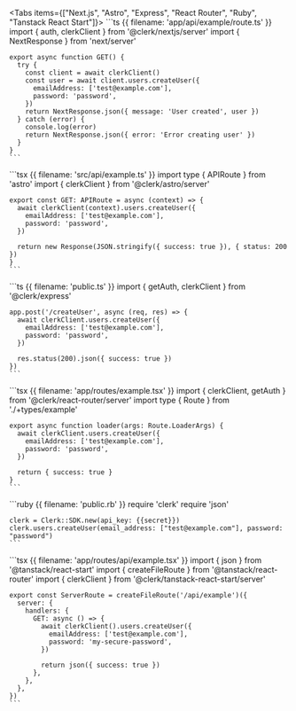 <Tabs items={["Next.js", "Astro", "Express", "React Router", "Ruby", "Tanstack React Start"]}>
  <Tab>
    ```ts {{ filename: 'app/api/example/route.ts' }}
    import { auth, clerkClient } from '@clerk/nextjs/server'
    import { NextResponse } from 'next/server'

    export async function GET() {
      try {
        const client = await clerkClient()
        const user = await client.users.createUser({
          emailAddress: ['test@example.com'],
          password: 'password',
        })
        return NextResponse.json({ message: 'User created', user })
      } catch (error) {
        console.log(error)
        return NextResponse.json({ error: 'Error creating user' })
      }
    }
    ```
  </Tab>

  <Tab>
    ```tsx {{ filename: 'src/api/example.ts' }}
    import type { APIRoute } from 'astro'
    import { clerkClient } from '@clerk/astro/server'

    export const GET: APIRoute = async (context) => {
      await clerkClient(context).users.createUser({
        emailAddress: ['test@example.com'],
        password: 'password',
      })

      return new Response(JSON.stringify({ success: true }), { status: 200 })
    }
    ```
  </Tab>

  <Tab>
    ```ts {{ filename: 'public.ts' }}
    import { getAuth, clerkClient } from '@clerk/express'

    app.post('/createUser', async (req, res) => {
      await clerkClient.users.createUser({
        emailAddress: ['test@example.com'],
        password: 'password',
      })

      res.status(200).json({ success: true })
    })
    ```
  </Tab>

  <Tab>
    ```tsx {{ filename: 'app/routes/example.tsx' }}
    import { clerkClient, getAuth } from '@clerk/react-router/server'
    import type { Route } from './+types/example'

    export async function loader(args: Route.LoaderArgs) {
      await clerkClient.users.createUser({
        emailAddress: ['test@example.com'],
        password: 'password',
      })

      return { success: true }
    }
    ```
  </Tab>

  <Tab>
    ```ruby {{ filename: 'public.rb' }}
    require 'clerk'
    require 'json'

    clerk = Clerk::SDK.new(api_key: {{secret}})
    clerk.users.createUser(email_address: ["test@example.com"], password: "password")
    ```
  </Tab>

  <Tab>
    ```tsx {{ filename: 'app/routes/api/example.tsx' }}
    import { json } from '@tanstack/react-start'
    import { createFileRoute } from '@tanstack/react-router'
    import { clerkClient } from '@clerk/tanstack-react-start/server'

    export const ServerRoute = createFileRoute('/api/example')({
      server: {
        handlers: {
          GET: async () => {
            await clerkClient().users.createUser({
              emailAddress: ['test@example.com'],
              password: 'my-secure-password',
            })

            return json({ success: true })
          },
        },
      },
    })
    ```
  </Tab>
</Tabs>
